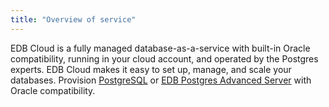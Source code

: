 ```yaml
---
title: "Overview of service"
---
```

<div id="requirements_overview" class="registered_link"></div>

EDB Cloud is a fully managed database-as-a-service with built-in Oracle compatibility, running in your cloud account, and operated by the Postgres experts. EDB Cloud makes it easy to set up, manage, and scale your databases. Provision [PostgreSQL](https://www.enterprisedb.com/docs/supported-open-source/postgresql/) or [EDB Postgres Advanced Server](https://www.enterprisedb.com/docs/epas/latest/) with Oracle compatibility. 






